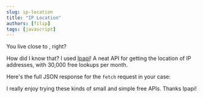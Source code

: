 ```yaml
---
slug: ip-location
title: "IP Location"
authors: [filip]
tags: [javascript]
---
```



You live close to **<City />**, right?

How did I know that? I used [Ipapi](https://ipapi.co/)! A neat API for getting the location of IP addresses, with 30,000 free
lookups per month.

<!-- truncate -->

Here's the full JSON response for the `fetch` request in your case:

<Json />

I really enjoy trying these kinds of small and simple free APIs. Thanks Ipapi!
